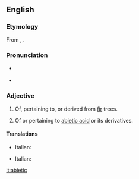 ==English==

===Etymology===
From {{etyl|la}} {{term|abies||silver fir|lang=la}}, {{etyl|en}} {{term|-ic||pertaining to|lang=en}}.

===Pronunciation===
* {{a|US}} {{IPA|/ˌæb.iˈɛt.ɪk/}}
* {{rhymes|ɛtɪk}}

===Adjective===
{{en-adj|-}}

# Of, pertaining to, or derived from [[fir]] trees.
# {{organic chemistry}} Of or pertaining to [[abietic acid]] or its derivatives.

====Translations====
{{trans-top|related to fir trees}}
* Italian: {{t-|it|abietico}}
{{trans-mid}}
{{trans-bottom}}
{{trans-top|related to abietic acid or its deratives}}
* Italian: {{t-|it|abietico}}
{{trans-mid}}
{{trans-bottom}}

[[it:abietic]]